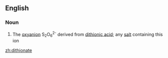 ==English==

===Noun===
{{wikipedia}}
{{en-noun}}

# {{context|inorganic chemistry}} The [[oxyanion]] S<sub>2</sub>O<sub>6</sub><sup>2-</sup> derived from [[dithionic acid]]; any [[salt]] containing this ion

[[zh:dithionate]]